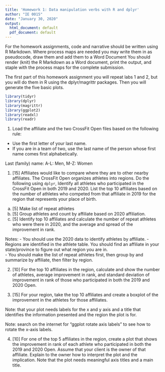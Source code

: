 ```yaml
---
title: 'Homework 1: Data manipulation verbs with R and dplyr'
author: "IE 0015"
date: "January 30, 2020"
output:
  html_document: default
  pdf_document: default
---
```


For the homework assignments, code and narrative should be written using R Markdown. Where process maps are needed you may write them in as pseudocode, draw them and add them to a Word Document You should render (knit) the R Markdown as a Word document, print the output, and staple with the process maps for the complete submission.

The first part of this homework assignment you will repeat labs 1 and 2, but you will do them in R using the dplyr/magrittr packages. Then you will generate the five basic plots.

```r
library(tidyr)
library(dplyr)
library(magrittr)
library(ggplot2)
library(readxl)
library(readr)
```



1. Load the affiliate and the two CrossFit Open files based on the following rule:

-  Use the first letter of your last name. 
-  If you are in a team of two, use the last name of the person whose first name comes first alphabetically.

Last (family) name:  A-L: Men,  M-Z: Women


1. [15] Affiliates would like to compare where they are to other nearby affiliates.  The CrossFit Open organizes athletes into regions.  Do the following using `dplyr`, 
Identify all athletes who participated in the CrossFit Open in both 2019 and 2020.  List the top 10 affiliates based on the number of athletes who competed from that affiliate in 2019 for the region that represents your place of birth. 

a. [5] Make list of repeat athletes
b. [5] Group athletes and count by affiliate based on 2020 affiliation.
c. [5] Identify top 10 affiliates and calculate the number of repeat athletes who were there in 2020, and the average and spread of the improvement in rank.

Notes: 
    -  You should use the 2020 data to identify athletes by affiliate. 
    -  Regions are identified in the athlete table. You should find an affiliate in your state/province to figure out what region you are in.  
    -  You should make the list of repeat athletes first, then group by and summarize by affiliate, then filter by region.

2. [10] For the top 10 affiliates in the region, calculate and show the number of athletes, average improvement in rank, and standard deviation of improvement in rank of those who participated in both the 2019 and 2020 Open.  

3.  [15] For your region, take the top 10 affiliates and create a boxplot of the improvement in the athletes for those affiliates.

Note: that your plot needs labels for the x and y axis and a title that identifies the information presented and the region the plot is for.

Note: search on the internet for "ggplot rotate axis labels" to see how to rotate the x-axis labels.

4. [10]  For one of the top 5 affiliates in the region, create a plot that shows the improvement in rank of each athlete who participated in both the 2019 and 2020 Open.  Assume that your client is the owner of that affiliate.  Explain to the owner how to interpret the plot and the implication.  Note that the plot needs meaningful axis titles and a main title. 
